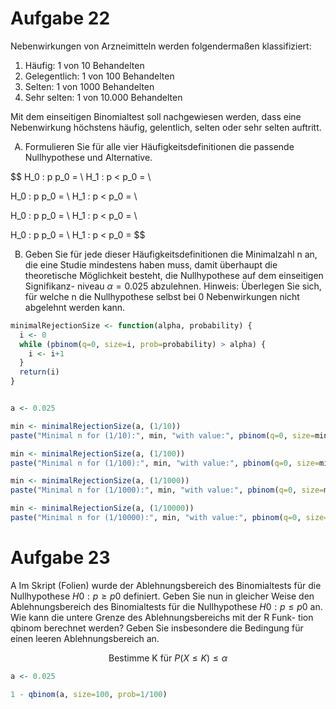 # Aufgabe 22
Nebenwirkungen von Arzneimitteln werden folgendermaßen klassifiziert:

1. Häufig: 1 von 10 Behandelten
2. Gelegentlich: 1 von 100 Behandelten
3. Selten: 1 von 1000 Behandelten
4. Sehr selten: 1 von 10.000 Behandelten

Mit dem einseitigen Binomialtest soll nachgewiesen werden, dass eine Nebenwirkung höchstens häufig, gelentlich, selten oder sehr selten auftritt.

A) Formulieren Sie für alle vier Häufigkeitsdefinitionen die passende Nullhypothese und Alternative.

$$\text{1) } H_0 : p \ge p_0 = \frac{1}{10} \\
H_1 : p < p_0 = \frac{1}{10} \\

\text{2) } H_0 : p \ge p_0 = \frac{1}{100} \\
H_1 : p < p_0 = \frac{1}{100} \\

\text{3) } H_0 : p \ge p_0 = \frac{1}{1000} \\
H_1 : p < p_0 = \frac{1}{1000} \\

\text{4) } H_0 : p \ge p_0 = \frac{1}{10000} \\
H_1 : p < p_0 = \frac{1}{10000}$$

B) Geben Sie für jede dieser Häufigkeitsdefinitionen die Minimalzahl n an,
die eine Studie mindestens haben muss, damit überhaupt die theoretische
Möglichkeit besteht, die Nullhypothese auf dem einseitigen Signifikanz-
niveau $α = 0.025$ abzulehnen.
Hinweis: Überlegen Sie sich, für welche n die Nullhypothese selbst bei 0
Nebenwirkungen nicht abgelehnt werden kann.

```r
minimalRejectionSize <- function(alpha, probability) {
  i <- 0
  while (pbinom(q=0, size=i, prob=probability) > alpha) {
    i <- i+1
  }
  return(i)
}


a <- 0.025

min <- minimalRejectionSize(a, (1/10))
paste("Minimal n for (1/10):", min, "with value:", pbinom(q=0, size=min, prob=1/10))

min <- minimalRejectionSize(a, (1/100))
paste("Minimal n for (1/100):", min, "with value:", pbinom(q=0, size=min, prob=1/100))

min <- minimalRejectionSize(a, (1/1000))
paste("Minimal n for (1/1000):", min, "with value:", pbinom(q=0, size=min, prob=1/1000))

min <- minimalRejectionSize(a, (1/10000))
paste("Minimal n for (1/10000):", min, "with value:", pbinom(q=0, size=min, prob=1/10000))
```


# Aufgabe 23
A Im Skript (Folien) wurde der Ablehnungsbereich des Binomialtests für die
Nullhypothese $H0 : p \ge p0$ definiert. Geben Sie nun in gleicher Weise den
Ablehnungsbereich des Binomialtests für die Nullhypothese $H0 : p \le p0$
an. Wie kann die untere Grenze des Ablehnungsbereichs mit der R Funk-
tion qbinom berechnet werden? Geben Sie insbesondere die Bedingung
für einen leeren Ablehnungsbereich an.

$$
\text{Bestimme K für } P(X \le K) \le \alpha
$$

```r
a <- 0.025

1 - qbinom(a, size=100, prob=1/100)
```













